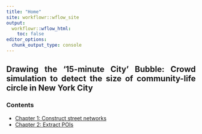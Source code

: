 ```yaml
---
title: "Home"
site: workflowr::wflow_site
output:
  workflowr::wflow_html:
    toc: false
editor_options:
  chunk_output_type: console
---
```


<style>
body {text-align: justify}
</style>

## Drawing the ‘15-minute City’ Bubble: Crowd simulation to detect the size of community-life circle in New York City

### Contents

- [Chapter 1: Construct street networks](001-construct-street-networks.html)
- [Chapter 2: Extract POIs](002-extract-POIs.html)
